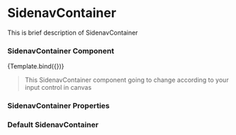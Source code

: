
<Meta title="Atoms/SidenavContainer" component={SidenavContainer} />

# SidenavContainer

This is brief description of SidenavContainer

### SidenavContainer Component

<Story name="SidenavContainer" args={args}>
  {Template.bind({})}
</Story>

> This SidenavContainer component going to change according to your input control in canvas

### SidenavContainer Properties

<Props of={SidenavContainer} />

### Default SidenavContainer

<Preview>
  <SidenavContainer />
</Preview>
